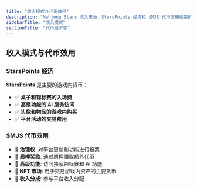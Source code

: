 ```yaml
---
title: "收入模式与代币效用"
description: "Mahjong Stars 收入来源、StarsPoints 经济和 $MJS 代币效用框架的全面概述"
sidebarTitle: "收入模式"
sectionTitle: "代币经济学"
---
```


## 收入模式与代币效用

### StarsPoints 经济
**StarsPoints** 是主要的游戏内货币：
- ✅ **桌子和锦标赛的入场费**
- ✅ **高级功能的 AI 服务访问**
- ✅ **头像和物品的游戏内购买**
- ✅ **平台活动的交易费用**

### $MJS 代币效用
- 🎯 **治理权**: 对平台更新和功能进行投票
- 🎯 **质押奖励**: 通过质押赚取额外代币
- 🎯 **高级功能**: 访问独家锦标赛和 AI 功能
- 🎯 **NFT 市场**: 用于交易游戏内资产的主要货币
- 🎯 **收入分成**: 参与平台收入分配